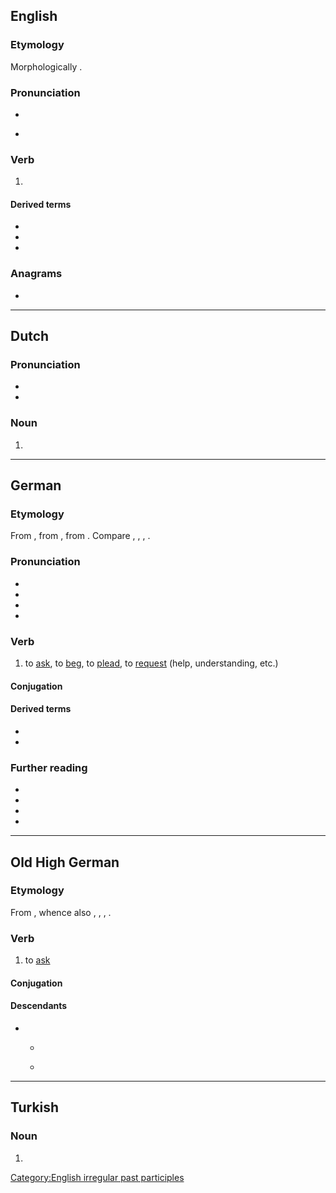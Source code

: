 {{also|Bitten}}
==English==

===Etymology===
Morphologically {{suffix|en|bit|en}}.

===Pronunciation===
* {{IPA|en|/ˈbɪtən/|/ˈbɪtn̩/}}
* {{audio|en|LL-Q1860 (eng)-Vealhurl-bitten.wav|Audio (RP)}}
*: {{rhymes|en|ɪtən|s=2}}

===Verb===
{{head|en|verb form}}

# {{inflection of|en|bite||past|part}}
#: {{ux|en|My dog has never '''bitten''' anyone before.}}

====Derived terms====
* {{l|en|bittenness}}
* {{l|en|once bitten, twice shy}}
* {{l|en|unbitten}}

===Anagrams===
* {{anagrams|en|a=beintt|BITNET|Bettin|bettin'}}

[[Category:English irregular past participles]]

----

==Dutch==

===Pronunciation===
* {{audio|nl|Nl-bitten.ogg|Audio}}
* {{rhymes|nl|ɪtən|s=2}}

===Noun===
{{head|nl|noun form}}

# {{nl-noun form of|pl|bit}}

----

==German==

===Etymology===
{{root|de|ine-pro|*gʷʰedʰ-}} {{dercat|de|gem-pro|ine-pro|inh=1}}
From {{inh|de|gmh|bitten}}, from {{inh|de|goh|bitten}}, from {{inh|de|gmw-pro|*biddjan}}. Compare {{cog|nds|bidden}}, {{cog|nl|bidden}}, {{cog|en|bid}}, {{cog|da|bede}}.

===Pronunciation===
* {{IPA|de|/ˈbɪtn̩/|/ˈbɪtən/}}
* {{audio|de|De-bitten.ogg|audio}}
* {{audio|de|De-at-bitten.ogg|audio (Austria)}}
* {{hyph|de|bit|ten}}

===Verb===
{{de-verb|bitten<bat,gebeten,bäte>}}

# {{lb|de|transitive|intransitive|''[''{{m|de|um|tr=for}}'']''}} to [[ask]], to [[beg]], to [[plead]], to [[request]] (help, understanding, etc.)
#: {{ux|de|Wir lieben euch–Entschuldigt–Wir '''bitten''' um Verzeihung–Vielen Dank|We love you, we're sorry, please forgive us, much thanks.}}

====Conjugation====
{{de-conj|bitten<bat,gebeten,bäte>}}

====Derived terms====
* {{l|de|abbitten}}
* {{l|de|Bitten}}

===Further reading===
* {{R:DWDS}}
* {{R:UniLeipzig}}
* {{R:Duden}}
* {{R:OpenThesaurus}}

----

==Old High German==

===Etymology===
{{root|goh|ine-pro|*gʷʰedʰ-}} {{dercat|goh|gem-pro|ine-pro|inh=1}}
From {{inh|goh|gmw-pro|*biddjan}}, whence also {{cog|osx|biddian}}, {{cog|ang|biddan}}, {{cog|non|biðja}}, {{cog|got|𐌱𐌹𐌳𐌾𐌰𐌽}}.

===Verb===
{{goh-verb}}

# to [[ask]]

====Conjugation====
{{goh-conj-st|class=5|bitt|bat|bāt|bët|impr=bitti}}

====Descendants====
* {{desc|gmh|bitten}}
** {{desc|bar|-}}
**: {{desc|cim|pittan}}
**: {{desc|mhn|pitten}}
** {{desc|de|bitten}}

----

==Turkish==

===Noun===
{{head|tr|noun form}}

# {{inflection of|tr|bit||abl|s}}